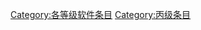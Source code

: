 {{catmore1|[[WikiProject:软件|WikiProject:软件]]}}
{{Articles by Quality|topic=软件|project=软件|format=TOC}}
{{emptycat}}

[[Category:各等级软件条目|Category:各等级软件条目]]
[[Category:丙级条目|Category:丙级条目]]